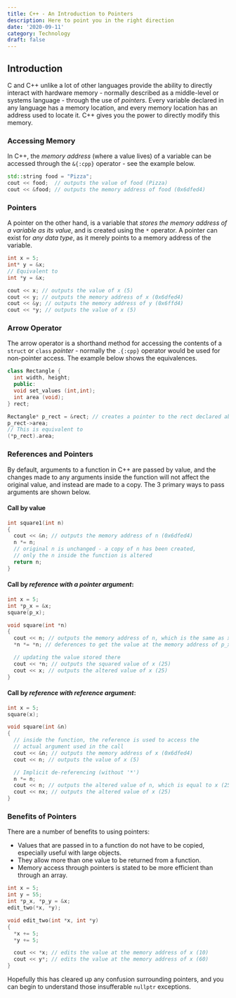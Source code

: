 ```yaml
---
title: C++ - An Introduction to Pointers
description: Here to point you in the right direction
date: '2020-09-11'
category: Technology
draft: false
---
```


## Introduction

C and C++ unlike a lot of other languages provide the ability to directly interact with hardware memory -
normally described as a middle-level or systems language - through the use of
*pointers*. Every variable declared in any language has a memory location, and every memory location has an
address used to locate it. C++ gives you the power to directly modify this memory.

### Accessing Memory

In C++, the *memory address* (where a value lives) of a variable can be accessed through the
`&{:cpp}` operator - see the example below.

```cpp {1-3}
std::string food = "Pizza";
cout << food;  // outputs the value of food (Pizza)
cout << &food; // outputs the memory address of food (0x6dfed4)
```

### Pointers

A pointer on the other hand, is a variable that *stores the memory address of a variable as its value*, and
is created using the `*` operator. A pointer can exist for *any data type*, as it merely points to a memory address of the variable.

```cpp {1-9}
int x = 5;
int* y = &x;
// Equivalent to
int *y = &x;

cout << x; // outputs the value of x (5)
cout << y; // outputs the memory address of x (0x6dfed4)
cout << &y; // outputs the memory address of y (0x6ffd4)
cout << *y; // outputs the value of x (5)
```

### Arrow Operator

The arrow operator is a shorthand method for accessing the contents of a
`struct` or `class` *pointer* - normally the `.{:cpp}` operator would be used for non-pointer
access. The example below shows the equivalences.

```cpp {1-15}
class Rectangle {
  int width, height;
  public:
  void set_values (int,int);
  int area (void);
} rect;

Rectangle* p_rect = &rect; // creates a pointer to the rect declared above
p_rect->area;
// This is equivalent to
(*p_rect).area;
```

### References and Pointers

By default, arguments to a function in C++ are passed by value, and the changes made to any arguments inside the
function will not affect the original value, and instead are made to a copy. The 3 primary ways to pass arguments
are shown below.

#### Call by **value**

```cpp {1-7}
int square1(int n)
{
  cout << &n; // outputs the memory address of n (0x6dfed4)
  n *= n;
  // original n is unchanged - a copy of n has been created,
  // only the n inside the function is altered
  return n;
}
```

#### Call by *reference with a pointer argument*:

```cpp {1-12}
int x = 5;
int *p_x = &x;
square(p_x);

void square(int *n)
{
  cout << n; // outputs the memory address of n, which is the same as x (0x6dfed4)
  *n *= *n; // deferences to get the value at the memory address of p_x,

  // updating the value stored there
  cout << *n; // outputs the squared value of x (25)
  cout << x; // outputs the altered value of x (25)
}
```

#### Call by *reference with reference argument*:

```cpp {1-15}
int x = 5;
square(x);

void square(int &n)
{
  // inside the function, the reference is used to access the
  // actual argument used in the call
  cout << &n; // outputs the memory address of x (0x6dfed4)
  cout << n; // outputs the value of x (5)

  // Implicit de-referencing (without '*')
  n *= n;
  cout << n; // outputs the altered value of n, which is equal to x (25)
  cout << nx; // outputs the altered value of x (25)
}
```

### Benefits of Pointers

There are a number of benefits to using pointers:
- Values that are passed in to a function do not have to be copied, especially useful with large objects.
- They allow more than one value to be returned from a function.
- Memory access through pointers is stated to be more efficient than through an array.

```cpp {1-15}
int x = 5;
int y = 55;
int *p_x, *p_y = &x;
edit_two(*x, *y);

void edit_two(int *x, int *y)
{
  *x += 5;
  *y += 5;

  cout << *x; // edits the value at the memory address of x (10)
  cout << y*; // edits the value at the memory address of x (60)
}
```

Hopefully this has cleared up any confusion surrounding pointers, and you can begin to understand those
insufferable `nullptr` exceptions.
